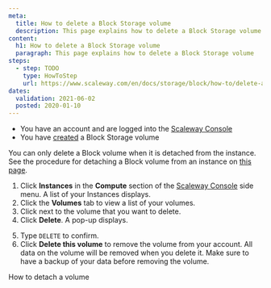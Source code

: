 ```yaml
---
meta:
  title: How to delete a Block Storage volume 
  description: This page explains how to delete a Block Storage volume
content:
  h1: How to delete a Block Storage volume 
  paragraph: This page explains how to delete a Block Storage volume
steps:
  - step: TODO
    type: HowToStep
    url: https://www.scaleway.com/en/docs/storage/block/how-to/delete-a-volume
dates:
  validation: 2021-06-02
  posted: 2020-01-10
---
```


<Message type="requirement">

- You have an account and are logged into the [Scaleway Console](https://console.scaleway.com/) 
- You have [created](/storage/block/how-to/create-a-volume/) a Block Storage volume

</Message>

<Message type="note">

You can only delete a Block volume when it is detached from the instance. See the procedure for detaching a Block volume from an instance on [this page](/storage/block/how-to/detach-a-volume/).

</Message>

1. Click **Instances** in the **Compute** section of the [Scaleway Console](https://console.scaleway.com) side menu. A list of your Instances displays.
3. Click the **Volumes** tab to view a list of your volumes.
4. Click <Icon name="more" /> next to the volume that you want to delete. 
5. Click **Delete**. A pop-up displays.
  <Lightbox src="scaleway-block-delete-volume.png" alt="" />

5. Type `DELETE` to confirm.
6. Click **Delete this volume** to remove the volume from your account.
	<Message type="important">
  All data on the volume will be removed when you delete it. Make sure to have a backup of your data before removing the volume.
  </Message>

<Navigation title="See Also">
  <PreviousButton to="/storage/block/how-to/detach-a-volume/">How to detach a volume</PreviousButton>
</Navigation>
